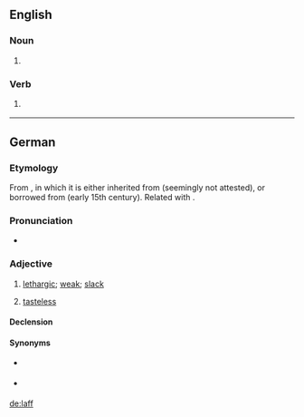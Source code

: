 ==English==

===Noun===
{{en-noun}}
# {{context|chiefly|humorous|or|for children|lang=en}} {{alternative spelling of|laugh|lang=en}}

===Verb===
{{en-verb}}
# {{context|chiefly|humorous|or|for children|lang=en}} {{alternative spelling of|laugh|lang=en}}

----

==German==

===Etymology===
From {{etyl|nds-de|de}}, in which it is either inherited from {{etyl|gml|de}} (seemingly not attested), or borrowed from {{etyl|dum|de}} {{m|dum|laf}} (early 15th century). Related with {{m|de|labberig||slack; not crisp}}.

===Pronunciation===
* {{IPA|/laf/|lang=de}}

===Adjective===
{{de-adjective|laffer|laffsten}}

# {{lb|de|regional|chiefly|northern and central Germany|lang=de}} [[lethargic]]; [[weak]]; [[slack]]
# {{lb|de|regional|chiefly|northern and central Germany|lang=de}} [[tasteless]]

====Declension====
{{de-decl-adj|laff|laffer|laffst}}

====Synonyms====
* {{sense|lethargic}} {{l|de|schlapp}}
* {{sense|tasteless}} {{l|de|fad}}

[[de:laff]]